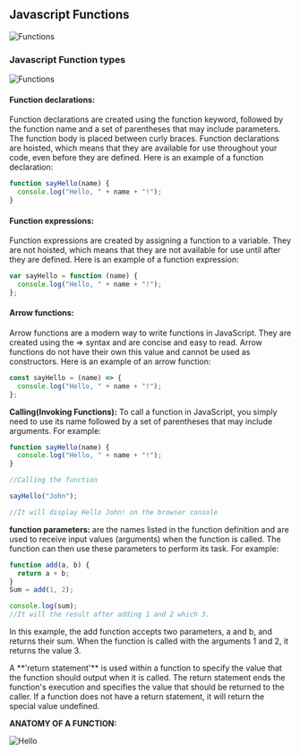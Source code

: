 
## Javascript Functions

![Functions](/Javascipt-functionsTypes1.png)

### **Javascript Function types**

![Functions](/Javascipt-functionsTypes.png)

#### **Function declarations:**

Function declarations are created using the function keyword, followed by the function name and a set of parentheses that may include parameters. The function body is placed between curly braces. Function declarations are hoisted, which means that they are available for use throughout your code, even before they are defined. Here is an example of a function declaration:

```js copy
function sayHello(name) {
  console.log("Hello, " + name + "!");
}
```

#### **Function expressions:**

Function expressions are created by assigning a function to a variable. They are not hoisted, which means that they are not available for use until after they are defined. Here is an example of a function expression:

```js copy
var sayHello = function (name) {
  console.log("Hello, " + name + "!");
};
```

#### **Arrow functions:**

Arrow functions are a modern way to write functions in JavaScript. They are created using the => syntax and are concise and easy to read. Arrow functions do not have their own this value and cannot be used as constructors. Here is an example of an arrow function:

```js copy
const sayHello = (name) => {
  console.log("Hello, " + name + "!");
};
```

**Calling(Invoking Functions):** To call a function in JavaScript, you simply need to use its name followed by a set of parentheses that may include arguments. For example:

```js copy
function sayHello(name) {
  console.log("Hello, " + name + "!");
}

//Calling the function

sayHello("John");

//It will display Hello John! on the browser console
```

**function parameters:** are the names listed in the function definition and are used to receive input values (arguments) when the function is called. The function can then use these parameters to perform its task. For example:

```js copy
function add(a, b) {
  return a + b;
}
Sum = add(1, 2);

console.log(sum);
//It will the result after adding 1 and 2 which 3.
```

In this example, the add function accepts two parameters, a and b, and returns their sum. When the function is called with the arguments 1 and 2, it returns the value 3.

<Callout emoji="💡">
  A **'return statement'** is used within a function to specify the value that
  the function should output when it is called. The return statement ends the
  function's execution and specifies the value that should be returned to the
  caller. If a function does not have a return statement, it will return the
  special value undefined.
</Callout>

**ANATOMY OF A FUNCTION:**

<Image
  src="/fnanatomy.png"
  className="mt-[2rem] rounded-md"
  alt="Hello"
  width={986}
  height={488}
/>
